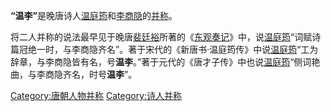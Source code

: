 '''“温李”'''是晚唐诗人[[温庭筠|温庭筠]]和[[李商隐|李商隐]]的[[并称|并称]]。

将二人并称的说法最早见于晚唐[[裴廷裕|裴廷裕]]所著的《[[东观奏记|东观奏记]]》中，说[[温庭筠|温庭筠]]“词赋诗篇冠绝一时，与李商隐齐名”。著于宋代的《新唐书·温庭筠传》中说[[温庭筠|温庭筠]]“工为辞章，与李商隐皆有名，号'''温李'''。”著于元代的《唐才子传》中也说[[温庭筠|温庭筠]]“侧词艳曲，与李商隐齐名，时号'''温李'''”。

[[Category:唐朝人物并称|Category:唐朝人物并称]]
[[Category:诗人并称|Category:诗人并称]]